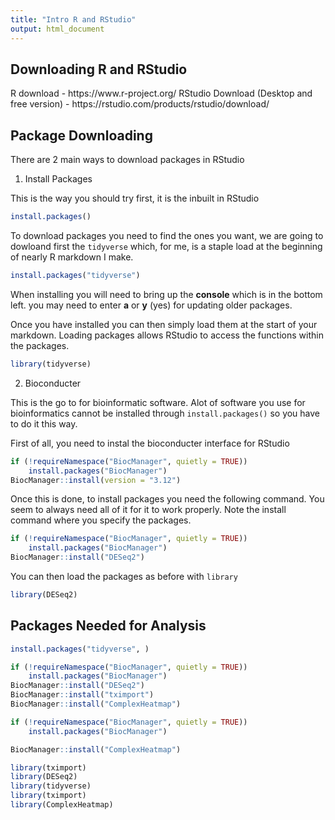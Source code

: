 ```yaml
---
title: "Intro R and RStudio"
output: html_document
---
```


## Downloading R and RStudio

R download - https://www.r-project.org/ 
RStudio Download (Desktop and free version) - https://rstudio.com/products/rstudio/download/ 



## Package Downloading

There are 2 main ways to download packages in RStudio 

1. Install Packages  

This is the way you should try first, it is the inbuilt in RStudio

```r
install.packages()
```

To download packages you need to find the ones you want, we are going to dowloand first the `tidyverse` which, for me, is a staple load at the beginning of nearly R markdown I make. 

```r
install.packages("tidyverse")
```

When installing you will need to bring up the **console** which is in the bottom left. you may need to enter **a** or **y** (yes) for updating older packages.  

Once you have installed you can then simply load them at the start of your markdown. Loading packages allows RStudio to access the functions within the packages. 

```r
library(tidyverse)
```

2. Bioconducter

This is the go to for bioinformatic software. Alot of software you use for bioinformatics cannot be installed through `install.packages()` so you have to do it this way. 

First of all, you need to instal the bioconducter interface for RStudio

```r
if (!requireNamespace("BiocManager", quietly = TRUE))
    install.packages("BiocManager")
BiocManager::install(version = "3.12")
```

Once this is done, to install packages you need the following command. You seem to always need all of it for it to work properly. Note the install command where you specify the packages. 

```r
if (!requireNamespace("BiocManager", quietly = TRUE))
    install.packages("BiocManager")
BiocManager::install("DESeq2")
```

You can then load the packages as before with `library`

```r
library(DESeq2)
```

## Packages Needed for Analysis 

```r
install.packages("tidyverse", )
```

```r
if (!requireNamespace("BiocManager", quietly = TRUE))
    install.packages("BiocManager")
BiocManager::install("DESeq2")
BiocManager::install("tximport")
BiocManager::install("ComplexHeatmap")
```

```r
if (!requireNamespace("BiocManager", quietly = TRUE))
    install.packages("BiocManager")

BiocManager::install("ComplexHeatmap")
```


```r
library(tximport)
library(DESeq2)
library(tidyverse)
library(tximport)
library(ComplexHeatmap)
```

